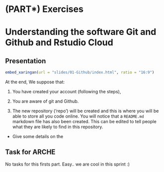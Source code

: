 # (PART\*) Exercises {-}

# Understanding the software Git and Github and Rstudio Cloud

## Presentation

```r
embed_xaringan(url = "slides/01-Github/index.html", ratio = "16:9")
```


At the end, We suppose that: 

1. You have created your account (following the steps), 
2. You are aware of git and Github.






2. The new repository (‘repo’) will be created and this is where you will be able to store all you code online. You will notice that a `README.md` markdown file has also been created. 
This can be edited to tell people what they are likely to find in this repository.

- Give some details on the 



## Task for ARCHE
No tasks for this firsts part. Easy.. we are cool in this sprint :)





